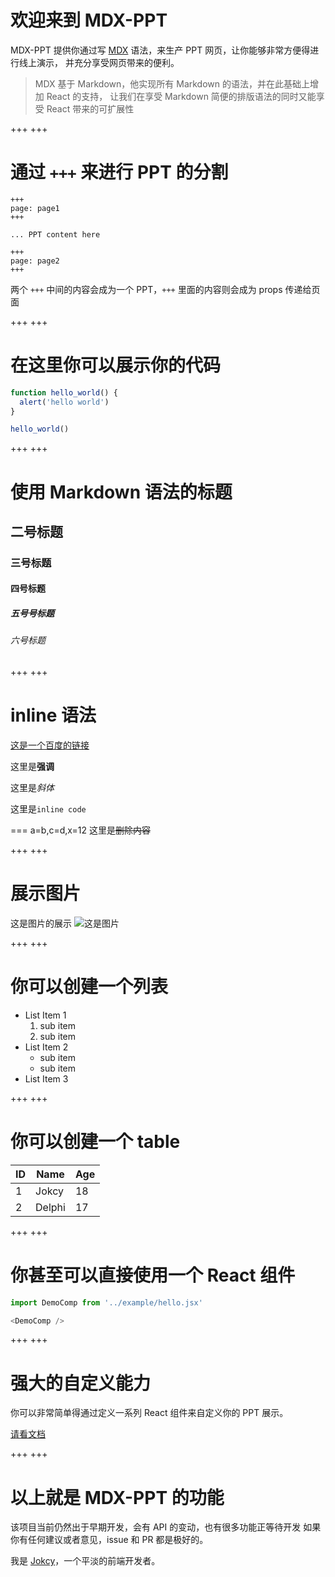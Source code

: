 # 欢迎来到 MDX-PPT

MDX-PPT 提供你通过写 [MDX](https://mdxjs.com/) 语法，来生产 PPT 网页，让你能够非常方便得进行线上演示，
并充分享受网页带来的便利。

>MDX 基于 Markdown，他实现所有 Markdown 的语法，并在此基础上增加 React 的支持，
>让我们在享受 Markdown 简便的排版语法的同时又能享受 React 带来的可扩展性

+++
+++

# 通过 `+++` 来进行 PPT 的分割

```
+++
page: page1
+++

... PPT content here

+++
page: page2
+++
```

两个 `+++` 中间的内容会成为一个 PPT，`+++` 里面的内容则会成为 props 传递给页面

+++
+++

# 在这里你可以展示你的代码

```js
function hello_world() {
  alert('hello world')
}

hello_world()
```

+++
+++

# 使用 Markdown 语法的标题

## 二号标题

### 三号标题

#### 四号标题

##### 五号号标题

###### 六号标题

+++
+++

# inline 语法

[这是一个百度的链接](http://baidu.com)

这里是**强调**

这里是*斜体*

这里是`inline code`

=== a=b,c=d,x=12
这里是~~删除内容~~

+++
+++

# 展示图片

这是图片的展示
![这是图片](http://ww1.sinaimg.cn/large/a90af92bly1g2qeppp5p1j20sg0ikahr.jpg)

+++
+++

# 你可以创建一个列表

- List Item 1
  1. sub item
  2. sub item
- List Item 2
  - sub item
  - sub item
- List Item 3

+++
+++

# 你可以创建一个 table

| ID  | Name   | Age |
| --- | ------ | --- |
| 1   | Jokcy  | 18  |
| 2   | Delphi | 17  |

+++
+++

# 你甚至可以直接使用一个 React 组件

<!-- prettier-ignore-start -->
```js
import DemoComp from '../example/hello.jsx'

<DemoComp />
```
<!-- prettier-ignore-end -->


<DemoComp name='Jokcy' />

+++
+++

# 强大的自定义能力

你可以非常简单得通过定义一系列 React 组件来自定义你的 PPT 展示。

[请看文档](https://github.com/Jokcy/mdx-ppt#%E5%8F%AF%E8%87%AA%E5%AE%9A%E4%B9%89%E7%9A%84%E7%BB%84%E4%BB%B6)

+++
+++

# 以上就是 MDX-PPT 的功能

该项目当前仍然出于早期开发，会有 API 的变动，也有很多功能正等待开发
如果你有任何建议或者意见，issue 和 PR 都是极好的。

我是 [Jokcy](https://jokcy.me)，一个平淡的前端开发者。
